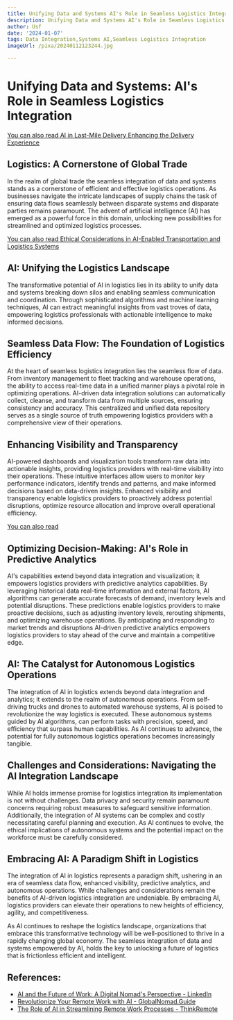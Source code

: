 ```yaml
---
title: Unifying Data and Systems AI's Role in Seamless Logistics Integration
description: Unifying Data and Systems AI's Role in Seamless Logistics Integration
author: Usf
date: '2024-01-07'
tags: Data Integration,Systems AI,Seamless Logistics Integration
imageUrl: /pixa/20240112123244.jpg

---
```

# Unifying Data and Systems: AI's Role in Seamless Logistics Integration

[You  can also read  AI in Last-Mile Delivery Enhancing the Delivery Experience](AI%20in%20Last-Mile%20Delivery%20Enhancing%20the%20Delivery%20Experience)


## Logistics: A Cornerstone of Global Trade

In the  realm of global trade the seamless integration of data and systems stands as a cornerstone  of efficient and effective logistics operations. As businesses  navigate the intricate landscapes of supply  chains the task of ensuring data flows seamlessly  between disparate systems and disparate parties remains paramount. The advent  of artificial intelligence (AI) has emerged  as a powerful force in this domain, unlocking new possibilities for streamlined and  optimized logistics  processes.

[You can also read Ethical Considerations in AI-Enabled  Transportation and Logistics Systems](Ethical%20Considerations%20in%20AI-Enabled%20Transportation%20and%20Logistics%20Systems)


## AI: Unifying the Logistics Landscape

The transformative potential of AI in logistics  lies in its ability to unify data and  systems breaking down silos and enabling seamless communication and coordination. Through sophisticated algorithms and machine learning techniques, AI can extract meaningful insights from  vast troves of data, empowering logistics professionals with actionable intelligence to  make informed decisions.

## Seamless Data Flow: The Foundation of  Logistics Efficiency

At the heart of seamless logistics integration lies the seamless flow of data.  From inventory management to fleet tracking and warehouse operations,  the ability to access real-time data in a unified manner plays a pivotal role in optimizing operations. AI-driven data integration solutions  can automatically collect, cleanse, and transform data from multiple sources, ensuring consistency  and accuracy. This centralized and unified data repository serves as a single source of truth  empowering logistics providers with a comprehensive view of their operations.

## Enhancing Visibility and Transparency

AI-powered dashboards and visualization tools transform raw  data into actionable insights, providing logistics providers with real-time visibility into their operations. These intuitive interfaces allow users to  monitor key  performance indicators, identify trends and patterns, and make  informed decisions based on data-driven insights. Enhanced visibility and transparency  enable logistics providers to proactively address potential  disruptions, optimize resource allocation and improve overall operational efficiency.

[You can also read ]()


## Optimizing Decision-Making: AI's Role  in Predictive Analytics

AI's capabilities extend beyond data integration and visualization; it empowers logistics providers with predictive  analytics capabilities. By leveraging historical data real-time  information and  external factors, AI algorithms can generate accurate forecasts  of demand, inventory  levels and potential disruptions. These predictions enable logistics providers to make proactive decisions, such as adjusting inventory levels,  rerouting shipments, and optimizing warehouse operations. By anticipating and responding to market trends and disruptions AI-driven predictive analytics  empowers logistics providers to stay ahead of the curve and maintain a competitive edge.

## AI: The Catalyst for  Autonomous Logistics Operations

The integration of AI in logistics extends beyond data  integration and analytics; it extends to the realm of autonomous operations. From self-driving trucks and drones to automated warehouse systems, AI is poised to revolutionize  the way logistics is executed. These autonomous systems guided by AI algorithms, can  perform tasks  with precision, speed, and efficiency that  surpass human capabilities. As  AI continues to advance, the potential for  fully  autonomous logistics operations becomes increasingly tangible.

## Challenges and Considerations: Navigating the AI Integration Landscape

While AI holds immense promise for logistics integration its implementation is not without challenges. Data privacy  and security remain paramount concerns requiring robust  measures to safeguard sensitive information. Additionally,  the integration of AI systems can  be complex and costly  necessitating careful  planning and execution. As  AI continues to evolve, the ethical  implications  of autonomous systems and the potential  impact on the workforce must be carefully considered.

## Embracing AI: A Paradigm Shift in Logistics

The integration of  AI in logistics represents  a paradigm shift, ushering in an era of seamless data flow, enhanced visibility, predictive  analytics, and  autonomous operations. While challenges and considerations remain the benefits of AI-driven logistics integration are undeniable. By embracing AI, logistics  providers can elevate their operations  to new heights of efficiency, agility, and competitiveness.

As AI continues to  reshape the logistics landscape,  organizations that embrace this transformative technology will be well-positioned to thrive in a rapidly changing  global economy. The seamless integration of data and systems empowered by  AI, holds the key to  unlocking a future of logistics  that is frictionless efficient and intelligent.

## References:
- [AI and the Future of Work: A Digital Nomad's Perspective - LinkedIn](https://www.linkedin.com/pulse/ai-future-work-digital-nomads-perspective-mid-career-coach)
- [Revolutionize Your Remote Work with AI - GlobalNomad.Guide](https://globalnomad.guide/revolutionize-your-remote-work-with-ai-tools-for-the-modern-digital-nomad/)
- [The Role of AI in Streamlining Remote Work Processes - ThinkRemote](https://thinkremote.com/streamlining-remote-work-processes-with-ai/)
